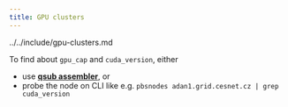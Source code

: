 ```yaml
---
title: GPU clusters
---
```


<include>
  ../../include/gpu-clusters.md
</include>

To find about `gpu_cap` and `cuda_version`, either 

- use **[qsub assembler](https://metavo.metacentrum.cz/pbsmon2/qsub_pbspro)**, or
- probe the node on CLI like e.g. `pbsnodes adan1.grid.cesnet.cz | grep cuda_version`


